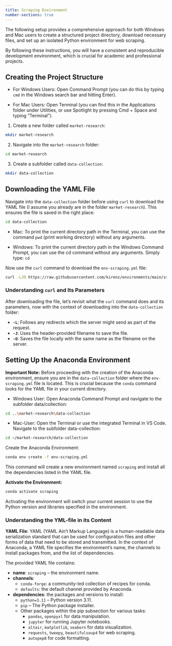 ```yaml
---
title: Scraping Environment
number-sections: true
---
```


The following setup provides a comprehensive approach for both Windows and Mac users to create a structured project directory, download necessary files, and set up an isolated Python environment for web scraping. 

By following these instructions, you will have a consistent and reproducible development environment, which is crucial for academic and professional projects.


## Creating the Project Structure

- For Windows Users: Open Command Prompt (you can do this by typing `cmd` in the Windows search bar and hitting Enter).

- For Mac Users: Open Terminal (you can find this in the Applications folder under Utilities, or use Spotlight by pressing Cmd + Space and typing "Terminal").


1. Create a new folder called `market-research`:

```bash
mkdir market-research
```

2. Navigate into the `market-research` folder:

```bash
cd market-research
```

3. Create a subfolder called `data-collection`:
   
```bash
mkdir data-collection
```


## Downloading the YAML File

Navigate into the `data-collection` folder before using `curl` to download the YAML file (I assume you already are in the folder `market-research`). This ensures the file is saved in the right place: 

```bash
cd data-collection
```

- Mac: To print the current directory path in the Terminal, you can use the command `pwd` (print working directory) without any arguments. 

- Windows: To print the current directory path in the Windows Command Prompt, you can use the cd command without any arguments. Simply type: `cd`


Now use the `curl` command to download the `env-scraping.yml` file:

```bash
curl -LJO https://raw.githubusercontent.com/kirenz/environments/main/ss2024/env-scraping.yml
```

### Understanding `curl` and Its Parameters

After downloading the file, let's revisit what the `curl` command does and its parameters, now with the context of downloading into the `data-collection` folder:

- **`-L`**: Follows any redirects which the server might send as part of the request.
- **`-J`**: Uses the header-provided filename to save the file.
- **`-O`**: Saves the file locally with the same name as the filename on the server.

## Setting Up the Anaconda Environment

**Important Note:** Before proceeding with the creation of the Anaconda environment, ensure you are in the `data-collection` folder where the `env-scraping.yml` file is located. This is crucial because the `conda` command looks for the YAML file in your current directory.

- Windows User: Open Anaconda Command Prompt and navigate to the subfolder data/collection:

```bash
cd ..\market-research\data-collection
```

- Mac-User: Open the Terminal or use the integrated Terminal in VS Code. Navigate to the subfolder data-collection:

```bash
cd ~/market-research/data-collection
```

Create the Anaconda Environment:


```bash
conda env create -f env-scraping.yml
```
This command will create a new environment named `scraping` and install all the dependencies listed in the YAML file.

**Activate the Environment:**

```bash
conda activate scraping
```
Activating the environment will switch your current session to use the Python version and libraries specified in the environment.

### Understanding the YML-file in its Content

**YAML File**: YAML (YAML Ain't Markup Language) is a human-readable data serialization standard that can be used for configuration files and other forms of data that need to be stored and transmitted. In the context of Anaconda, a YAML file specifies the environment's name, the channels to install packages from, and the list of dependencies.

The provided YAML file contains:

- **name**: `scraping` – the environment name.
- **channels**: 
  - `conda-forge`: a community-led collection of recipes for conda.
  - `defaults`: the default channel provided by Anaconda.
- **dependencies**: the packages and versions to install:
  - `python=3.11` – Python version 3.11.
  - `pip` – The Python package installer.
  - Other packages within the pip subsection for various tasks:
    - `pandas`, `openpyxl` for data manipulation.
    - `jupyter` for running Jupyter notebooks.
    - `altair`, `matplotlib`, `seaborn` for data visualization.
    - `requests`, `tweepy`, `beautifulsoup4` for web scraping.
    - `autopep8` for code formatting.
